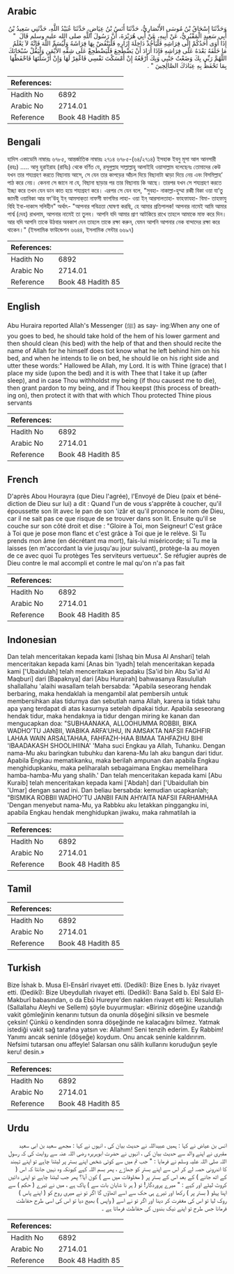 ## Arabic


<div dir="rtl" lang="ar" style={{fontSize:'larger',backgroundColor:'#f8f9fa',padding:20}}>
وَحَدَّثَنَا إِسْحَاقُ بْنُ مُوسَى الأَنْصَارِيُّ، حَدَّثَنَا أَنَسُ بْنُ عِيَاضٍ، حَدَّثَنَا عُبَيْدُ اللَّهِ، حَدَّثَنِي سَعِيدُ بْنُ أَبِي سَعِيدٍ الْمَقْبُرِيُّ، عَنْ أَبِيهِ، عَنْ أَبِي هُرَيْرَةَ، أَنَّ رَسُولَ اللَّهِ صلى الله عليه وسلم قَالَ ‏ "‏ إِذَا أَوَى أَحَدُكُمْ إِلَى فِرَاشِهِ فَلْيَأْخُذْ دَاخِلَةَ إِزَارِهِ فَلْيَنْفُضْ بِهَا فِرَاشَهُ وَلْيُسَمِّ اللَّهَ فَإِنَّهُ لاَ يَعْلَمُ مَا خَلَفَهُ بَعْدَهُ عَلَى فِرَاشِهِ فَإِذَا أَرَادَ أَنْ يَضْطَجِعَ فَلْيَضْطَجِعْ عَلَى شِقِّهِ الأَيْمَنِ وَلْيَقُلْ سُبْحَانَكَ اللَّهُمَّ رَبِّي بِكَ وَضَعْتُ جَنْبِي وَبِكَ أَرْفَعُهُ إِنْ أَمْسَكْتَ نَفْسِي فَاغْفِرْ لَهَا وَإِنْ أَرْسَلْتَهَا فَاحْفَظْهَا بِمَا تَحْفَظُ بِهِ عِبَادَكَ الصَّالِحِينَ ‏"‏ ‏.‏
</div>
<div style={{backgroundColor:'#f8f9fa',padding:20, marginBottom: 10}}><table> <thead> <tr> <th>References:</th> <th></th> </tr> </thead> <tbody><tr><td>Hadith No</td><td>6892</td></tr><tr><td>Arabic No</td><td>2714.01</td></tr><tr><td>Reference</td><td>Book 48 Hadith 85</td></tr></tbody></table></div>

## Bengali


<div dir="ltr" lang="bn" style={{fontSize:'larger',backgroundColor:'#f8f9fa',padding:20}}>
হাদিস একাডেমি নাম্বারঃ ৬৭৮৫, আন্তর্জাতিক নাম্বারঃ ২৭১৪ ৬৭৮৫-(৬৪/২৭১৪) ইসহাক ইবনু মূসা আল আনসারী (রহঃ) ..... আবু হুরাইরাহ (রাযিঃ) থেকে বর্ণিত যে, রসূলুল্লাহ সাল্লাল্লাহু আলাইহি ওয়াসাল্লাম বলেছেনঃ তোমাদের কেউ যখন তার শয্যগ্রহণ করতে বিছানায় আসে, সে যেন তার কাপড়ের আঁচল দিয়ে বিছানাটা ঝাড়া দিয়ে নেয় এবং বিসমিল্লাহ’ পাঠ করে নেয়। কেননা সে জানে না যে, বিছানা ছাড়ার পর তার বিছানায় কি আছে। তারপর যখন সে শয্যগ্রহণ করতে ইচ্ছা করে তখন যেন ডান কাত হয়ে শয্যগ্রহণ করে। এরপর সে যেন বলে, "সুবহা- নাকাল্লা-হুম্মা রব্বী বিকা ওয়া যা’তু জামবী ওয়াবিকা আর ফা'উহু ইন্‌ আমসাক্‌তা নাফসী ফাগফির লাহা- ওয়া ইন্‌ আরসালতাহা- ফাহফাযহা- বিমা- তাহফাযু বিহি ইবা-দাকাস সলিহীন" অর্থাৎ- "আপনার পবিত্রতা ঘোষণা করছি, হে আমার প্রতিপালক! আপনার নামেই আমি আমার পার্শ্ব (দেহ) রাখলাম, আপনার নামেই তা তুলব। আপনি যদি আমার প্রাণ আটকিয়ে রাখে তাহলে আমাকে মাফ করে দিন। আর যদি আপনি তাকে উঠবার অবকাশ দেন তাহলে তাকে রক্ষা করুন, যেমন আপনি আপনার নেক বান্দাদের রক্ষা করে থাকেন।" (ইসলামিক ফাউন্ডেশন ৬৬৪৪, ইসলামিক সেন্টার ৬৬৯৭)
</div>
<div style={{backgroundColor:'#f8f9fa',padding:20, marginBottom: 10}}><table> <thead> <tr> <th>References:</th> <th></th> </tr> </thead> <tbody><tr><td>Hadith No</td><td>6892</td></tr><tr><td>Arabic No</td><td>2714.01</td></tr><tr><td>Reference</td><td>Book 48 Hadith 85</td></tr></tbody></table></div>

## English


<div dir="ltr" lang="en" style={{fontSize:'larger',backgroundColor:'#f8f9fa',padding:20}}>
Abu Huraira reported Allah's Messenger (ﷺ) as say- ing:When any one of you goes to bed, he should take hold of the hem of his lower garment and then should clean (his bed) with the help of that and then should recite the name of Allah for he himself does tiot know what he left behind him on his bed, and when he intends to lie on bed, he should lie on his right side and utter these words:" Hallowed be Allah, my Lord. It is with Thine (grace) that I place my side (upon the bed) and it is with Thee that I take it up (after sleep), and in case Thou withholdst my being (if thou causest me to die), then grant pardon to my being, and if Thou keepst (this process of breathing on), then protect it with that with which Thou protected Thine pious servants
</div>
<div style={{backgroundColor:'#f8f9fa',padding:20, marginBottom: 10}}><table> <thead> <tr> <th>References:</th> <th></th> </tr> </thead> <tbody><tr><td>Hadith No</td><td>6892</td></tr><tr><td>Arabic No</td><td>2714.01</td></tr><tr><td>Reference</td><td>Book 48 Hadith 85</td></tr></tbody></table></div>

## French


<div dir="ltr" lang="fr" style={{fontSize:'larger',backgroundColor:'#f8f9fa',padding:20}}>
D'après Abou Hourayra (que Dieu l'agrée), l'Envoyé de Dieu (paix et bénédiction de Dieu sur lui) a dit : Quand l'un de vous s'apprête à coucher, qu'il époussette son lit avec le pan de son 'izâr et qu'il prononce le nom de Dieu, car il ne sait pas ce que risque de se trouver dans son lit. Ensuite qu'il se couche sur son côté droit et dise : "Gloire à Toi, mon Seigneur! C'est grâce à Toi que je pose mon flanc et c'est grâce à Toi que je le relève. Si Tu prends mon âme (en décrétant ma mort), fais-lui miséricorde; si Tu me la laisses (en m'accordant la vie jusqu'au jour suivant), protège-la au moyen de ce avec quoi Tu protèges Tes serviteurs vertueux". Se réfugier auprès de Dieu contre le mal accompli et contre le mal qu'on n'a pas fait
</div>
<div style={{backgroundColor:'#f8f9fa',padding:20, marginBottom: 10}}><table> <thead> <tr> <th>References:</th> <th></th> </tr> </thead> <tbody><tr><td>Hadith No</td><td>6892</td></tr><tr><td>Arabic No</td><td>2714.01</td></tr><tr><td>Reference</td><td>Book 48 Hadith 85</td></tr></tbody></table></div>

## Indonesian


<div dir="ltr" lang="id" style={{fontSize:'larger',backgroundColor:'#f8f9fa',padding:20}}>
Dan telah menceritakan kepada kami [Ishaq bin Musa Al Anshari] telah menceritakan kepada kami [Anas bin 'Iyadh] telah menceritakan kepada kami ['Ubaidulah] telah menceritakan kepadaku [Sa'id bin Abu Sa'id Al Maqburi] dari [Bapaknya] dari [Abu Hurairah] bahwasanya Rasulullah shallallahu 'alaihi wasallam telah bersabda: "Apabila seseorang hendak berbaring, maka hendaklah ia mengambil alat pembersih untuk membersihkan alas tidurnya dan sebutlah nama Allah, karena ia tidak tahu apa yang terdapat di atas kasurnya setelah dipakai tidur. Apabila seseorang hendak tidur, maka hendaknya ia tidur dengan miring ke kanan dan mengucapkan doa: "SUBHAANAKA, ALLOOHUMMA ROBBII, BIKA WADHO'TU JANBII, WABIKA ARFA'UHU, IN AMSAKTA NAFSII FAGHFIR LAHAA WAIN ARSALTAHAA, FAHFAZH-HAA BIMAA TAHFAZHU BIHI 'IBAADAKASH SHOOLIHIINA' 'Maha suci Engkau ya Allah, Tuhanku. Dengan nama-Mu aku baringkan tubuhku dan karena-Mu lah aku bangun dari tidur. Apabila Engkau mematikanku, maka berilah ampunan dan apabila Engkau menghidupkanku, maka peliharalah sebagaimana Engkau memelihara hamba-hamba-Mu yang shalih.' Dan telah menceritakan kepada kami [Abu Kuraib] telah menceritakan kepada kami ['Abdah] dari ['Ubaidullah bin 'Umar] dengan sanad ini. Dan beliau bersabda: kemudian ucapkanlah; "BISMIKA ROBBII WADHO'TU JANBII FAIN AHYAITA NAFSII FARHAMHAA 'Dengan menyebut nama-Mu, ya Rabbku aku letakkan pinggangku ini, apabila Engkau hendak menghidupkan jiwaku, maka rahmatilah ia
</div>
<div style={{backgroundColor:'#f8f9fa',padding:20, marginBottom: 10}}><table> <thead> <tr> <th>References:</th> <th></th> </tr> </thead> <tbody><tr><td>Hadith No</td><td>6892</td></tr><tr><td>Arabic No</td><td>2714.01</td></tr><tr><td>Reference</td><td>Book 48 Hadith 85</td></tr></tbody></table></div>

## Tamil


<div dir="ltr" lang="ta" style={{fontSize:'larger',backgroundColor:'#f8f9fa',padding:20}}>

</div>
<div style={{backgroundColor:'#f8f9fa',padding:20, marginBottom: 10}}><table> <thead> <tr> <th>References:</th> <th></th> </tr> </thead> <tbody><tr><td>Hadith No</td><td>6892</td></tr><tr><td>Arabic No</td><td>2714.01</td></tr><tr><td>Reference</td><td>Book 48 Hadith 85</td></tr></tbody></table></div>

## Turkish


<div dir="ltr" lang="tr" style={{fontSize:'larger',backgroundColor:'#f8f9fa',padding:20}}>
Bize İshak b. Musa El-Ensârî rivayet etti. (Dedikî): Bize Enes b. Iyâz rivayet etti. (Dedikî): Bize Ubeydullah rivayet etti. (Dedikî): Bana Saîd b. Ebî Saîd El-Makburî babasından, o da Ebû Hureyre'den naklen rivayet etti ki: Resulullah (Sallallahu Aleyhi ve Sellem) şöyle buyurmuşlar: «Biriniz döşeğine uzandığı vakit gömleğinin kenarını tutsun da onunla döşeğini silksin ve besmele çeksin! Çünkü o kendinden sonra döşeğinde ne kalacağını bilmez. Yatmak istediği vakit sağ tarafına yatsın ve: Allahım! Seni tenzih ederim. Ey Rabbim! Yanımı ancak seninle (döşeğe) koydum. Onu ancak seninle kaldırırım. Nefsimi tutarsan onu affeyle! Salarsan onu sâlih kullarını koruduğun şeyle keru! desin.»
</div>
<div style={{backgroundColor:'#f8f9fa',padding:20, marginBottom: 10}}><table> <thead> <tr> <th>References:</th> <th></th> </tr> </thead> <tbody><tr><td>Hadith No</td><td>6892</td></tr><tr><td>Arabic No</td><td>2714.01</td></tr><tr><td>Reference</td><td>Book 48 Hadith 85</td></tr></tbody></table></div>

## Urdu


<div dir="rtl" lang="ur" style={{fontSize:'larger',backgroundColor:'#f8f9fa',padding:20}}>
انس بن عیاض نے کہا : ہمیں عبیداللہ نے حدیث بیان کی ، انہوں نے کہا : مجھے سعید بن ابی سعید مقبری نے اپنے والد سے حدیث بیان کی ، انہوں نے حضرت ابوہریرہ رضی اللہ عنہ سے روایت کی کہ رسول اللہ صلی اللہ علیہ وسلم نے فرمایا : " جب تم میں سے کوئی شخص اپنے بستر پر لیٹنا چاہے تو اپنے تہبند کا اندرونی حصہ لے کر اس سے اپنے بستر کو جھاڑے ، پھر بسم اللہ کہے کیونکہ وہ نہیں جانتا کہ اس ( کے اٹھ جانے ) کے بعد اس کے بستر پر ( مخلوقات میں سے ) کون آیا؟ پھر جب لیٹنا چاہے تو اپنی دائیں کروٹ لیٹے اور کہے : " میرے پروردگار! تو ( ہر نا شایان بات سے ) پاک ہے ، میں نے تیرے ( حکم ) سے اپنا پہلو ( بستر پر ) رکھا اور تیرے ہی حک سے اسے اٹھاؤں گا اگر تو نے میری روح کو ( اپنے پاس ) روک لیا تو اس کی مغفرت کر دینا اور اگر تو نے اسے ( واپس ) بھیج دیا تو اس کی اسی طرح حفاظت فرمانا جس طرح تو اپنے نیک بندوں کی حفاظت فرماتا ہے ۔
</div>
<div style={{backgroundColor:'#f8f9fa',padding:20, marginBottom: 10}}><table> <thead> <tr> <th>References:</th> <th></th> </tr> </thead> <tbody><tr><td>Hadith No</td><td>6892</td></tr><tr><td>Arabic No</td><td>2714.01</td></tr><tr><td>Reference</td><td>Book 48 Hadith 85</td></tr></tbody></table></div>